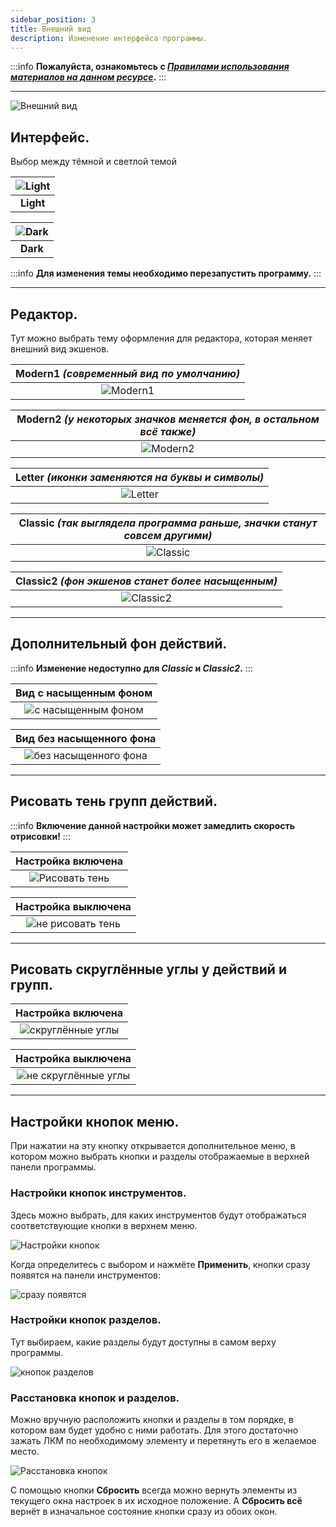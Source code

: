 ```yaml
---
sidebar_position: 3
title: Внешний вид
description: Изменение интерфейса программы. 
---
```

:::info **Пожалуйста, ознакомьтесь с [*Правилами использования материалов на данном ресурсе*](../Disclaimer).**
:::
_______________________________________________  
![Внешний вид](./assets/Appearance/Appearance_pic1.png)  

## Интерфейс.  
Выбор между тёмной и светлой темой  

| ![Light](./assets/Appearance/Appearance_pic2.png)    | 
| :--------: | 
| **Light**  |  

| ![Dark](./assets/Appearance/Appearance_pic3.png)    | 
| :--------: | 
| **Dark**  |

:::info **Для изменения темы необходимо перезапустить программу.**
:::  
_______________________________________________

## Редактор.
Тут можно выбрать тему оформления для редактора, которая меняет внешний вид экшенов.  

| **Modern1** *(современный вид по умолчанию)*    | 
| :--------: | 
|  ![Modern1](./assets/Appearance/Appearance_pic4.png) |  

| **Modern2** *(у некоторых значков меняется фон, в остальном всё также)*    | 
| :--------: | 
|  ![Modern2](./assets/Appearance/Appearance_pic5.png) |  

| **Letter** *(иконки заменяются на буквы и символы)*    | 
| :--------: | 
|  ![Letter](./assets/Appearance/Appearance_pic6.png) |  

| **Classic** *(так выглядела программа раньше, значки станут совсем другими)*    | 
| :--------: | 
|  ![Classic](./assets/Appearance/Appearance_pic7.png) |  

| **Classic2** *(фон экшенов станет более насыщенным)*    | 
| :--------: | 
|  ![Classic2](./assets/Appearance/Appearance_pic8.png) |  
_______________________________________________
## Дополнительный фон действий.
:::info **Изменение недоступно для *Classic* и *Classic2*.**
:::

| Вид с насыщенным фоном    | 
| :--------: | 
|  ![с насыщенным фоном](./assets/Appearance/Appearance_pic9.png) |  

| Вид без насыщенного фона    | 
| :--------: | 
|  ![без насыщенного фона](./assets/Appearance/Appearance_pic10.png) |  
_______________________________________________
## Рисовать тень групп действий.
:::info **Включение данной настройки может замедлить скорость отрисовки!**
::: 

| Настройка включена    | 
| :--------: | 
|  ![Рисовать тень](./assets/Appearance/Appearance_pic11.png) |  

| Настройка выключена    | 
| :--------: | 
|  ![не рисовать тень](./assets/Appearance/Appearance_pic12.png) |  
_______________________________________________
## Рисовать скруглённые углы у действий и групп.

| Настройка включена    | 
| :--------: | 
|  ![скруглённые углы](./assets/Appearance/Appearance_pic13.png) |  

| Настройка выключена    | 
| :--------: | 
|  ![не скруглённые углы](./assets/Appearance/Appearance_pic14.png) |
_______________________________________________
## Настройки кнопок меню.  
При нажатии на эту кнопку открывается дополнительное меню, в котором можно выбрать кнопки и разделы отображаемые в верхней панели программы.  

### Настройки кнопок инструментов.  
Здесь можно выбрать, для каких инструментов будут отображаться соответствующие кнопки в верхнем меню.  

![Настройки кнопок](./assets/Appearance/Appearance_pic15.png)  

Когда определитесь с выбором и нажмёте **Применить**, кнопки сразу появятся на панели инструментов:  

![сразу появятся](./assets/Appearance/Appearance_pic16.png)  

### Настройки кнопок разделов.
Тут выбираем, какие разделы будут доступны в самом верху программы.  

![кнопок разделов](./assets/Appearance/Appearance_pic17.png)  

### Расстановка кнопок и разделов.  
Можно вручную расположить кнопки и разделы в том порядке, в котором вам будет удобно с ними работать. Для этого достаточно зажать ЛКМ по необходимому элементу и перетянуть его в желаемое место.  

![Расстановка кнопок](./assets/Appearance/Appearance_pic18.gif)  

С помощью кнопки **Сбросить** всегда можно вернуть элементы из текущего окна настроек в их исходное положение. А **Сбросить всё** вернёт в изначальное состояние кнопки сразу из обоих окон.
